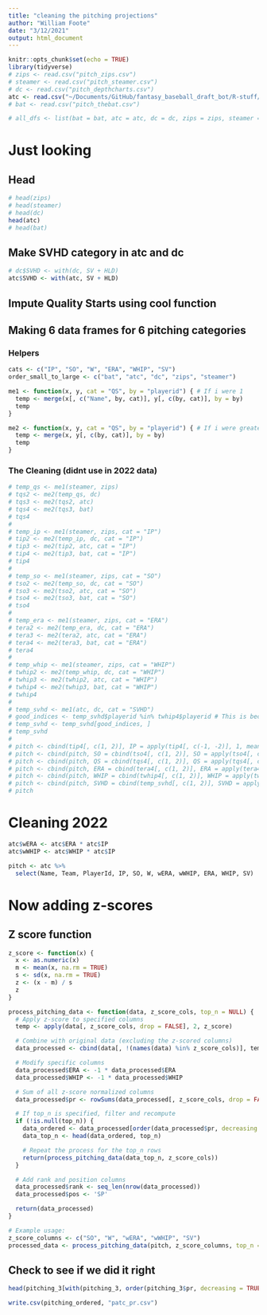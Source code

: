 ```yaml
---
title: "cleaning the pitching projections"
author: "William Foote"
date: "3/12/2021"
output: html_document
---
```


```r
knitr::opts_chunk$set(echo = TRUE)
library(tidyverse)
# zips <- read.csv("pitch_zips.csv")
# steamer <- read.csv("pitch_steamer.csv")
# dc <- read.csv("pitch_depthcharts.csv")
atc <- read.csv("~/Documents/GitHub/fantasy_baseball_draft_bot/R-stuff/2024/data/patc_2024.csv")
# bat <- read.csv("pitch_thebat.csv")

# all_dfs <- list(bat = bat, atc = atc, dc = dc, zips = zips, steamer = steamer)
```

# Just looking

## Head

```r
# head(zips)
# head(steamer)
# head(dc)
head(atc)
# head(bat)
```

## Make SVHD category in atc and dc

```r
# dc$SVHD <- with(dc, SV + HLD)
atc$SVHD <- with(atc, SV + HLD)
```

## Impute Quality Starts using cool function

## Making 6 data frames for 6 pitching categories

### Helpers

```r
cats <- c("IP", "SO", "W", "ERA", "WHIP", "SV")
order_small_to_large <- c("bat", "atc", "dc", "zips", "steamer")

me1 <- function(x, y, cat = "QS", by = "playerid") { # If i were 1
  temp <- merge(x[, c("Name", by, cat)], y[, c(by, cat)], by = by)
  temp
}

me2 <- function(x, y, cat = "QS", by = "playerid") { # If i were greater than 1
  temp <- merge(x, y[, c(by, cat)], by = by)
  temp
}
```


### The Cleaning (didnt use in 2022 data)

```r
# temp_qs <- me1(steamer, zips)
# tqs2 <- me2(temp_qs, dc)
# tqs3 <- me2(tqs2, atc)
# tqs4 <- me2(tqs3, bat)
# tqs4
# 
# temp_ip <- me1(steamer, zips, cat = "IP")
# tip2 <- me2(temp_ip, dc, cat = "IP")
# tip3 <- me2(tip2, atc, cat = "IP")
# tip4 <- me2(tip3, bat, cat = "IP")
# tip4
# 
# temp_so <- me1(steamer, zips, cat = "SO")
# tso2 <- me2(temp_so, dc, cat = "SO")
# tso3 <- me2(tso2, atc, cat = "SO")
# tso4 <- me2(tso3, bat, cat = "SO")
# tso4
# 
# temp_era <- me1(steamer, zips, cat = "ERA")
# tera2 <- me2(temp_era, dc, cat = "ERA")
# tera3 <- me2(tera2, atc, cat = "ERA")
# tera4 <- me2(tera3, bat, cat = "ERA")
# tera4
# 
# temp_whip <- me1(steamer, zips, cat = "WHIP")
# twhip2 <- me2(temp_whip, dc, cat = "WHIP")
# twhip3 <- me2(twhip2, atc, cat = "WHIP")
# twhip4 <- me2(twhip3, bat, cat = "WHIP")
# twhip4
# 
# temp_svhd <- me1(atc, dc, cat = "SVHD") 
# good_indices <- temp_svhd$playerid %in% twhip4$playerid # This is because we didn't cut down to the right dimensions
# temp_svhd <- temp_svhd[good_indices, ]
# temp_svhd
# 
# pitch <- cbind(tip4[, c(1, 2)], IP = apply(tip4[, c(-1, -2)], 1, mean))
# pitch <- cbind(pitch, SO = cbind(tso4[, c(1, 2)], SO = apply(tso4[, c(-1, -2)], 1, mean))[, -c(1, 2)])
# pitch <- cbind(pitch, QS = cbind(tqs4[, c(1, 2)], QS = apply(tqs4[, c(-1, -2)], 1, mean))[, -c(1, 2)])
# pitch <- cbind(pitch, ERA = cbind(tera4[, c(1, 2)], ERA = apply(tera4[, c(-1, -2)], 1, mean))[, -c(1, 2)])
# pitch <- cbind(pitch, WHIP = cbind(twhip4[, c(1, 2)], WHIP = apply(twhip4[, c(-1, -2)], 1, mean))[, -c(1, 2)])
# pitch <- cbind(pitch, SVHD = cbind(temp_svhd[, c(1, 2)], SVHD = apply(temp_svhd[, c(-1, -2)], 1, mean))[, -c(1, 2)])
# pitch
```

# Cleaning 2022

```r
atc$wERA <- atc$ERA * atc$IP
atc$wWHIP <- atc$WHIP * atc$IP

pitch <- atc %>%
  select(Name, Team, PlayerId, IP, SO, W, wERA, wWHIP, ERA, WHIP, SV)
```


# Now adding z-scores

## Z score function

```r
z_score <- function(x) {
  x <- as.numeric(x)
  m <- mean(x, na.rm = TRUE)
  s <- sd(x, na.rm = TRUE)
  z <- (x - m) / s
  z
}

process_pitching_data <- function(data, z_score_cols, top_n = NULL) {
  # Apply z-score to specified columns
  temp <- apply(data[, z_score_cols, drop = FALSE], 2, z_score)

  # Combine with original data (excluding the z-scored columns)
  data_processed <- cbind(data[, !(names(data) %in% z_score_cols)], temp)

  # Modify specific columns
  data_processed$ERA <- -1 * data_processed$ERA
  data_processed$WHIP <- -1 * data_processed$WHIP

  # Sum of all z-score normalized columns
  data_processed$pr <- rowSums(data_processed[, z_score_cols, drop = FALSE], na.rm = TRUE)

  # If top_n is specified, filter and recompute
  if (!is.null(top_n)) {
    data_ordered <- data_processed[order(data_processed$pr, decreasing = TRUE), ]
    data_top_n <- head(data_ordered, top_n)

    # Repeat the process for the top_n rows
    return(process_pitching_data(data_top_n, z_score_cols))
  }

  # Add rank and position columns
  data_processed$rank <- seq_len(nrow(data_processed))
  data_processed$pos <- 'SP'

  return(data_processed)
}

# Example usage:
z_score_columns <- c("SO", "W", "wERA", "wWHIP", "SV")
processed_data <- process_pitching_data(pitch, z_score_columns, top_n = 300)

```


## Check to see if we did it right

```r
head(pitching_3[with(pitching_3, order(pitching_3$pr, decreasing = TRUE)), ])
```

```r
write.csv(pitching_ordered, "patc_pr.csv")
```

